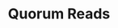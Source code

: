 ---
id: "sd_tf_hard_005"
questionType: "TRUE_FALSE"
title: "Quorum Reads"
statement: "Quorum reads ensure strong consistency in distributed databases."
difficulty: "HARD"
category: "System Design"
correctAnswer: true
explanation: "Quorum reads require a majority of nodes to agree, supporting strong consistency."
---